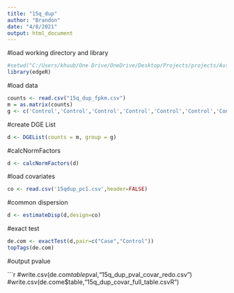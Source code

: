 ```yaml
---
title: "15q_dup"
author: "Brandon"
date: "4/8/2021"
output: html_document
---
```

#load working directory and library
```r
#setwd("C:/Users/khuub/One Drive/OneDrive/Desktop/Projects/projects/Autism_edgeR/")
library(edgeR)
```

#load data
```r
counts <- read.csv("15q_dup_fpkm.csv")
m = as.matrix(counts)
g <- c('Control','Control','Control','Control','Control','Control','Control','Control','Control','Control','Control','Control','Control','Control','Control','Control','Control','Control','Control','Control','Control','Control','Control','Control','Control','Control','Control','Control','Control','Control','Control','Control','Control','Control','Control','Control','Case','Case','Case','Case','Case','Case','Case','Case','Case','Case','Case','Case')
```

#create DGE List
```r
d <- DGEList(counts = m, group = g)
```

#calcNormFactors
```r
d <- calcNormFactors(d)
```

#load covariates
```r
co <- read.csv('15qdup_pc1.csv',header=FALSE)
```

#common dispersion
```r
d <- estimateDisp(d,design=co)
```

#exact test
```r
de.com <- exactTest(d,pair=c("Case","Control"))
topTags(de.com)
```
#output pvalue

```r
#write.csv(de.com$table$pval,"15q_dup_pval_covar_redo.csv")
#write.csv(de.come$table,"15q_dup_covar_full_table.csvR")
